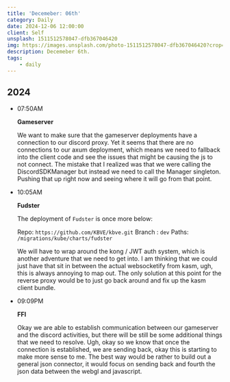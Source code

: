 ```yaml
---
title: 'Decemeber: 06th'
category: Daily
date: 2024-12-06 12:00:00
client: Self
unsplash: 1511512578047-dfb367046420
img: https://images.unsplash.com/photo-1511512578047-dfb367046420?crop=entropy&cs=srgb&fm=jpg&ixid=MnwzNjM5Nzd8MHwxfHJhbmRvbXx8fHx8fHx8fDE2ODE3NDg2ODY&ixlib=rb-4.0.3&q=85
description: Decemeber 6th.
tags:
    - daily
---
```



## 2024

-   07:50AM

    **Gameserver**

    We want to make sure that the gameserver deployments have a connection to our discord proxy.
    Yet it seems that there are no connections to our axum deployment, which means we need to fallback into the client code and see the issues that might be causing the js to not connect.
    The mistake that I realized was that we were calling the DiscordSDKManager but instead we need to call the Manager singleton.
    Pushing that up right now and seeing where it will go from that point.

-   10:05AM

    **Fudster**

    The deployment of `Fudster` is once more below:
    
    Repo: `https://github.com/KBVE/kbve.git`
    Branch : `dev`
    Paths: `/migrations/kube/charts/fudster`

    We will have to wrap around the kong / JWT auth system, which is another adventure that we need to get into.
    I am thinking that we could just have that sit in between the actual websocketify from kasm, ugh, this is always annoying to map out.
    The only solution at this point for the reverse proxy would be to just go back around and fix up the kasm client bundle.

-   09:09PM

    **FFI**

    Okay we are able to establish communication between our gameserver and the discord activities, but there will be still be some additional things that we need to resolve.
    Ugh, okay so we know that once the connection is established, we are sending back, okay this is starting to make more sense to me.
    The best way would be rather to build out a general json connector, it would focus on sending back and fourth the json data between the webgl and javascript.
    